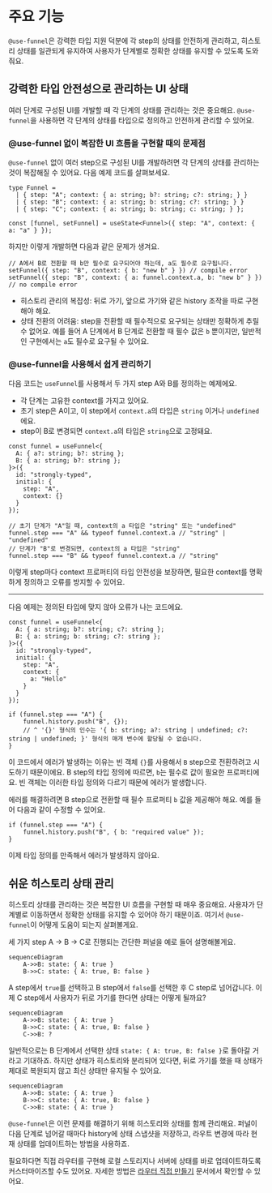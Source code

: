 
# 주요 기능

`@use-funnel`은 강력한 타입 지원 덕분에 각 <Keyword>step</Keyword>의 상태를 안전하게 관리하고, 히스토리 상태를 일관되게 유지하여 사용자가 단계별로 정확한 상태를 유지할 수 있도록 도와줘요.

## 강력한 타입 안전성으로 관리하는 UI 상태

여러 단계로 구성된 UI를 개발할 때 각 단계의 상태를 관리하는 것은 중요해요. `@use-funnel`을 사용하면 각 단계의 상태를 타입으로 정의하고 안전하게 관리할 수 있어요.

### @use-funnel 없이 복잡한 UI 흐름을 구현할 때의 문제점

`@use-funnel` 없이 여러 <Keyword>step</Keyword>으로 구성된 UI를 개발하려면 각 단계의 상태를 관리하는 것이 복잡해질 수 있어요. 다음 예제 코드를 살펴보세요.

```tsx
type Funnel =
  | { step: "A"; context: { a: string; b?: string; c?: string; } }
  | { step: "B"; context: { a: string; b: string; c?: string; } }
  | { step: "C"; context: { a: string; b: string; c: string; } };

const [funnel, setFunnel] = useState<Funnel>({ step: "A", context: { a: "a" } });
```

하지만 이렇게 개발하면 다음과 같은 문제가 생겨요.

```tsx
// A에서 B로 전환할 때 b만 필수로 요구되어야 하는데, a도 필수로 요구됩니다.
setFunnel({ step: "B", context: { b: "new b" } }) // compile error
setFunnel({ step: "B", context: { a: funnel.context.a, b: "new b" } }) // no compile error
```

- 히스토리 관리의 복잡성: 뒤로 가기, 앞으로 가기와 같은 <Keyword>history</Keyword> 조작을 따로 구현해야 해요.
- 상태 전환의 어려움: <Keyword>step</Keyword>을 전환할 때 필수적으로 요구되는 상태만 정확하게 추릴 수 없어요. 예를 들어 A 단계에서 B 단계로 전환할 때 필수 값은 `b` 뿐이지만, 일반적인 구현에서는 `a`도 필수로 요구될 수 있어요.

### @use-funnel을 사용해서 쉽게 관리하기

다음 코드는 `useFunnel`를 사용해서 두 가지 <Keyword>step</Keyword> A와 B를 정의하는 예제에요. 

- 각 단계는 고유한 <Keyword>context</Keyword>를 가지고 있어요. 
- 초기 <Keyword>step</Keyword>은 A이고, 이 <Keyword>step</Keyword>에서 `context.a`의 타입은 `string` 이거나 `undefined`에요.
- <Keyword>step</Keyword>이 B로 변경되면 `context.a`의 타입은 `string`으로 고정돼요.

```tsx
const funnel = useFunnel<{
  A: { a?: string; b?: string };
  B: { a: string; b?: string };
}>({
  id: "strongly-typed",
  initial: {
    step: "A",
    context: {}
  }
});

// 초기 단계가 "A"일 때, context의 a 타입은 "string" 또는 "undefined"
funnel.step === "A" && typeof funnel.context.a // "string" | "undefined"
// 단계가 "B"로 변경되면, context의 a 타입은 "string"
funnel.step === "B" && typeof funnel.context.a // "string"
```

이렇게 <Keyword>step</Keyword>마다 <Keyword>context</Keyword> 프로퍼티의 타입 안전성을 보장하면, 필요한 <Keyword>context</Keyword>를 명확하게 정의하고 오류를 방지할 수 있어요.

---

다음 예제는 정의된 타입에 맞지 않아 오류가 나는 코드에요.

<div className="code-highlight nx-mt-6 first:nx-mt-0">

```tsx {3,15}
const funnel = useFunnel<{
  A: { a: string; b?: string; c?: string };
  B: { a: string; b: string; c?: string };
}>({
  id: "strongly-typed",
  initial: {
    step: "A",
    context: {
      a: "Hello"
    }
  }
});

if (funnel.step === "A") {
	funnel.history.push("B", {});
	// ^ '{}' 형식의 인수는 '{ b: string; a?: string | undefined; c?: string | undefined; }' 형식의 매개 변수에 할당될 수 없습니다.
}
```

</div>

이 코드에서 에러가 발생하는 이유는 빈 객체 `{}`를 사용해서 `B` <Keyword>step</Keyword>으로 전환하려고 시도하기 때문이에요. B <Keyword>step</Keyword>의 타입 정의에 따르면, `b`는 필수로 값이 필요한 프로퍼티에요. 빈 객체는 이러한 타입 정의와 다르기 때문에 에러가 발생합니다.

에러를 해결하려면 B <Keyword>step</Keyword>으로 전환할 때 필수 프로퍼티 `b` 값을 제공해야 해요. 예를 들어 다음과 같이 수정할 수 있어요.

```tsx
if (funnel.step === "A") {
    funnel.history.push("B", { b: "required value" });
}
```

이제 타입 정의를 만족해서 에러가 발생하지 않아요.

## 쉬운 히스토리 상태 관리

히스토리 상태를 관리하는 것은 복잡한 UI 흐름을 구현할 때 매우 중요해요. 사용자가 단계별로 이동하면서 정확한 상태를 유지할 수 있어야 하기 때문이죠. 여기서 `@use-funnel`이 어떻게 도움이 되는지 살펴볼게요.

세 가지 <Keyword>step</Keyword> A → B → C로 진행되는 간단한 퍼널을 예로 들어 설명해볼게요.

```mermaid
sequenceDiagram
    A->>B: state: { A: true }
    B->>C: state: { A: true, B: false }
```

A <Keyword>step</Keyword>에서 `true`를 선택하고 B <Keyword>step</Keyword>에서 `false`를 선택한 후 C <Keyword>step</Keyword>로 넘어갑니다. 이제 C <Keyword>step</Keyword>에서 사용자가 뒤로 가기를 한다면 상태는 어떻게 될까요?

```mermaid
sequenceDiagram
    A->>B: state: { A: true }
    B->>C: state: { A: true, B: false }
    C->>B: ?
```

일반적으로는 B 단계에서 선택한 상태 `state: { A: true, B: false }`로 돌아갈 거라고 기대하죠. 하지만 상태가 히스토리와 분리되어 있다면, 뒤로 가기를 했을 때 상태가 제대로 복원되지 않고 최신 상태만 유지될 수 있어요.

```mermaid
sequenceDiagram
    A->>B: state: { A: true }
    B->>C: state: { A: true, B: false }
    C->>B: state: { A: true }
```

`@use-funnel`은 이런 문제를 해결하기 위해 히스토리와 상태를 함께 관리해요. 퍼널이 다음 단계로 넘어갈 때마다 <Keyword>history</Keyword>에 상태 스냅샷을 저장하고, 라우트 변경에 따라 현재 상태를 업데이트하는 방법을 사용하죠.

필요하다면 직접 라우터를 구현해 로컬 스토리지나 서버에 상태를 바로 업데이트하도록 커스터마이즈할 수도 있어요. 자세한 방법은 [라우터 직접 만들기](/docs/custom-router) 문서에서 확인할 수 있어요.
